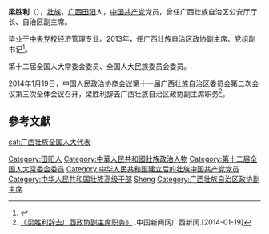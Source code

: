 '''梁胜利'''（{{bd|1953年||}}），[[壮族|壮族]]，[[广西|广西]][[田阳|田阳]]人，[[中国共产党|中国共产党]]党员，曾任广西壮族自治区公安厅厅长、自治区副主席。

毕业于[[中央党校|中央党校]]经济管理专业。2013年，任广西壮族自治区政协副主席、党组副书记<ref>{{cite news|title=全国人大代表信息-梁胜利|url= http://210.82.31.1:8084/delegate/viewDelegate.action?dbid=122000|accessdate=2013-04-05|newspaper=全国人大网|archive-url=https://web.archive.org/web/20130713103853/http://www.npc.gov.cn/delegate/viewDelegate.action?dbid=122000|archive-date=2013-07-13|dead-url=yes}}</ref>。

第十二届全国人大常委会委员、全国人大民族委员会委员。

2014年1月19日，中国人民政治协商会议第十一届广西壮族自治区委员会第二次会议第三次全体会议召开，梁胜利辞去广西壮族自治区政协副主席职务<ref>[http://www.gx.chinanews.com/2014/lh_zxzf_0119/81807.html 《梁胜利辞去广西政协副主席职务》] {{Wayback|url=http://www.gx.chinanews.com/2014/lh_zxzf_0119/81807.html |date=20140204001114 }}.中国新闻网广西新闻.[2014-01-19]</ref>。

==參考文獻==
{{reflist}}

{{中国政治人物小作品}}
{{DEFAULTSORT:Liang shengli}}
[[Category:田阳人|Category:田阳人]]
[[Category:中華人民共和國壯族政治人物|Category:中華人民共和國壯族政治人物]]
[[Category:第十二届全国人大常委会委员|Category:第十二届全国人大常委会委员]]
[[cat:广西壮族全国人大代表|cat:广西壮族全国人大代表]]
[[Category:中华人民共和国建立后的壮族中国共产党党员|Category:中华人民共和国建立后的壮族中国共产党党员]]
[[Category:中华人民共和国壮族高级干部|Category:中华人民共和国壮族高级干部]]
[[Category:梁姓|Sheng]]
[[Category:广西壮族自治区政协副主席|Category:广西壮族自治区政协副主席]]
